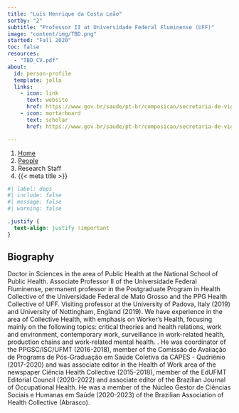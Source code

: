 ```yaml
---
title: "Luís Henrique da Costa Leão"
sortby: "2"
subtitle: "Professor II at Universidade Federal Fluminense (UFF)"
image: "content/img/TBD.png"
started: "Fall 2020"
toc: false
resources: 
  - "TBD_CV.pdf"
about:
  id: person-profile
  template: jolla
  links:
    - icon: link
      text: website
      href: https://www.gov.br/saude/pt-br/composicao/secretaria-de-vigilancia-em-saude-e-ambiente/departamento-de-vigilancia-em-saude-ambiental-e-saude-do-trabalhador/coordenacao-geral-de-vigilancia-em-saude-do-trabalhador/luis-henrique-da-costa-leao
    - icon: mortarboard
      text: scholar
      href: https://www.gov.br/saude/pt-br/composicao/secretaria-de-vigilancia-em-saude-e-ambiente/departamento-de-vigilancia-em-saude-ambiental-e-saude-do-trabalhador/coordenacao-geral-de-vigilancia-em-saude-do-trabalhador/luis-henrique-da-costa-leao

---
```


```{=html}
<nav aria-label="breadcrumb">
  <ol class="breadcrumb">
    <li class="breadcrumb-item"><a href="../../index.html">Home</a></li>
    <li class="breadcrumb-item"><a href="../../people.html">People</a></li>
    <li class="breadcrumb-item active">Research Staff</li>
    <li class="breadcrumb-item active" aria-current="page">{{< meta title >}}</li>
  </ol>
</nav>
```

:::{#person-profile}
:::

```r
#| label: deps
#| include: false
#| message: false
#| warning: false

```

```css
.justify {
  text-align: justify !important
}
```

::: {.justify}

## Biography
Doctor in Sciences in the area of Public Health at the National School of Public Health. Associate Professor II of the Universidade Federal Fluminense, permanent professor in the Postgraduate Program in Health Collective of the Universidade Federal de Mato Grosso and the PPG Health Collective of UFF. Visiting professor at the University of Padova, Italy (2019) and University of Nottingham, England (2019). We have experience in the area of Collective Health, with emphasis on Worker's Health, focusing mainly on the following topics: critical theories and health relations, work and environment, contemporary work, surveillance in work-related health, production chains and work-related mental health. . He was coordinator of the PPGSC/ISC/UFMT (2016-2018), member of the Comissão de Avaliação de Programs de Pós-Graduação em Saúde Coletiva da CAPES - Qudriênio (2017-2020) and was associate editor in the Health of Work area of the newspaper Ciência Health Collective (2015-2018), member of the EdUFMT Editorial Council (2020-2022) and associate editor of the Brazilian Journal of Occupational Health. He was a member of the Núcleo Gestor de Ciências Sociais e Humanas em Saúde (2020-2023) of the Brazilian Association of Health Collective (Abrasco).

:::